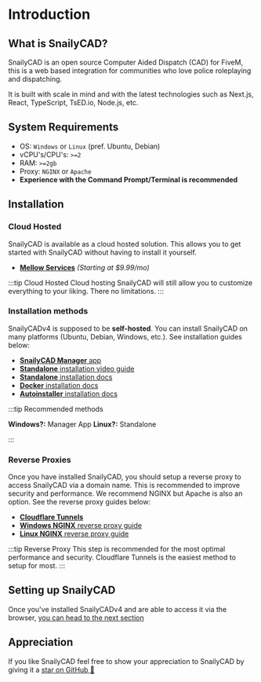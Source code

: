 # Introduction

## What is SnailyCAD?

SnailyCAD is an open source Computer Aided Dispatch (CAD) for FiveM,
this is a web based integration for communities who love police roleplaying and dispatching.

It is built with scale in mind and with the latest technologies such as Next.js, React, TypeScript, TsED.io, Node.js, etc.

## System Requirements

- OS: `Windows` or `Linux` (pref. Ubuntu, Debian)
- vCPU's/CPU's: `>=2`
- RAM: `>=2gb`
- Proxy: `NGINX` or `Apache`
- **Experience with the Command Prompt/Terminal is recommended**

## Installation

### Cloud Hosted

SnailyCAD is available as a cloud hosted solution. This allows you to get started with SnailyCAD without having to install it yourself.

- [**Mellow Services**](https://mellowservices.com/snailycad/) _(Starting at $9.99/mo)_

:::tip Cloud Hosted
Cloud hosting SnailyCAD will still allow you to customize everything to your liking. There no limitations.
:::

### Installation methods

SnailyCADv4 is supposed to be **self-hosted**. You can install SnailyCAD on many platforms (Ubuntu, Debian, Windows, etc.).
See installation guides below:

- [**SnailyCAD Manager** app](/docs/installations/methods/manager)
- [**Standalone** installation video guide](https://youtu.be/06NiiO8-rIM)
- [**Standalone** installation docs](/docs/installations/methods/standalone)
- [**Docker** installation docs](/docs/installations/methods/docker)
- [**Autoinstaller** installation docs](/docs/installations/methods/autoinstaller)

:::tip Recommended methods

**Windows?:** Manager App
**Linux?:** Standalone

:::

### Reverse Proxies

Once you have installed SnailyCAD, you should setup a reverse proxy to access SnailyCAD via a domain name.
This is recommended to improve security and performance. We recommend NGINX but Apache is also an option. See the reverse proxy guides below:

- [**Cloudflare Tunnels**](/docs/installations/reverse-proxies/cf-tunnels)
- [**Windows NGINX** reverse proxy guide](/docs/installations/reverse-proxies/nginx-windows)
- [**Linux NGINX** reverse proxy guide](/docs/installations/reverse-proxies/nginx)

:::tip Reverse Proxy
This step is recommended for the most optimal performance and security. Cloudflare Tunnels is the easiest method to setup for most.
:::

## Setting up SnailyCAD

Once you've installed SnailyCADv4 and are able to access it via the browser, [you can head to the next section](/docs/getting-started/setup)

## Appreciation

If you like SnailyCAD feel free to show your appreciation to SnailyCAD by giving it a [star on GitHub 🌟](https://github.com/SnailyCAD/snaily-cadv4)
